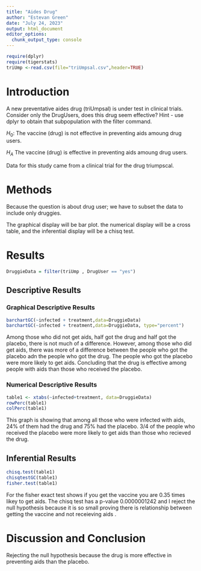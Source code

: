 ```yaml
---
title: "Aides Drug"
author: "Estevan Green"
date: "July 24, 2023"
output: html_document
editor_options: 
  chunk_output_type: console
---
```


```r
require(dplyr)
require(tigerstats)
triUmp <-read.csv(file="triUmpsal.csv",header=TRUE)
```

# Introduction

<!--In this section you explain what you are trying to show.  Where did the data come from?  What is the research or other question you are trying to answer?.  If you skimp in this section expect to be marked down in your grade. Paint a picture of the project a couple of paragraphs is expected!-->

A new  preventative aides drug (triUmpsal) is under test in clinical trials. Consider only the DrugUsers, does this drug seem effective?  Hint - use dplyr to obtain that subpopulation with the filter command.

$H_0$: The vaccine (drug) is not effective in preventing aids amoung drug users.


$H_A$ The vaccine (drug) is effective in preventing aids amoung drug users.


Data for this study came from a clinical trial for the drug triumpscal.


# Methods

<!--Decide on your methods:  use "variable analysis" or other appropriate descriptors.  Make sure to choose at least one graphical method and at least one numerical method. Discuss what data manipulations may be needed for example subsetting or other binning procedures and what sort of graphical displays and inferential tools will be used!-->

Because the question is about drug user; we have to subset the data to 
include only druggies.

The graphical display will be bar plot. the numerical display will be 
a cross table, and the inferential display will be a chisq test.


# Results

<!--Divide this section into two sub-sections:  One for your descriptive  results and one for your inferential results.!-->
```r
DruggieData = filter(triUmp , DrugUser == "yes")
```


## Descriptive Results

### Graphical Descriptive Results

<!--Graphical results here.  Make sure to show your code.  Provide appropriate labels for axes, giving units if possible, and provide a good title for the graph, too.  Use the graphical results to describe the patterns if any that exist in the data as focused toward the research question. Bottom line is to explain the features of the graph that are relevant to conforming or departing to what is expected by your null hypothesis !-->

```r
barchartGC(~infected + treatment,data=DruggieData)
barchartGC(~infected + treatment,data=DruggieData, type="percent")

```

Among those who did not get aids, half got the drug and half got the placebo, there is not much of a difference. However, among those who did get aids, there was more of a difference between the people who got the placebo adn the people who got the drug. The people who got the placebo were more likely to get aids. Concluding that the drug is effective among people with aids than those who received the placebo.



### Numerical Descriptive Results

<!--Numerical results go here. Use the numerical results to describe the patterns if any that exist in the data as focused toward the research question!-->

```r
table1 <- xtabs(~infected+treatment, data=DruggieData)
rowPerc(table1)
colPerc(table1)
```

This graph is showing that among all those who were infected with aids, 24% of them had the drug and 75% had the placebo. 3/4 of the people who received the placebo were more likely to get aids than those who recieved the drug.


## Inferential Results

```r
chisq.test(table1)
chisqtestGC(table1)
fisher.test(table1)
```

For the fisher exact test shows if you get the vaccine you are 0.35 times likey to get aids.
The chisq test has a p-value 0.0000001242 and I reject the null hypothesis because it is so small proving there is relationship between getting the vaccine and not receieving aids
.
<!--State hypothesis clearly.  Make sure your discussion of the inferential test covers all the aspects that the test output produces, such as test statistic, p-value etc.  Make a decision about the null hypothesis, explain the assumptions on which the selected test/procedure was based, and why the chosen procedure satisfys the assumptions and is appropriate to answer the research question!-->


# Discussion and Conclusion

<!--Discussion and conclusion here.  If you found a relationship be sure to consider whether the relationship occurs because one of the variavbles causes the other, or whether they perhasps are related for some other reason.  Watch the chapter 6 videos from the GeorgeTown videos collection.!-->
Rejecting the null hypothesis because the drug is more effective in preventing aids than the placebo.
